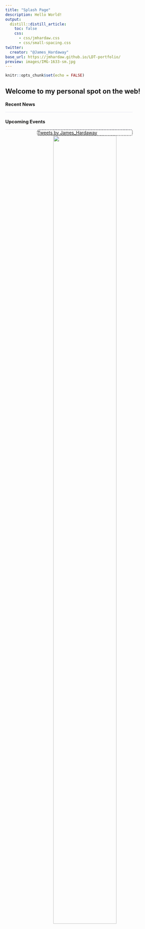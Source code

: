 ```yaml
---
title: "Splash Page"
description: Hello World!
output:
  distill::distill_article:
    toc: false
    css:
      - css/jmhardaw.css
      - css/small-spacing.css
twitter:
  creator: "@James_Hardaway"
base_url: https://jmhardaw.github.io/LDT-portfolio/
preview: images/IMG-1633-sm.jpg
---
```


```r
knitr::opts_chunk$set(echo = FALSE)
```

<style>

.twitter-border {
 border: 1px dashed black;
 width: 300px;
 position : relative;
 border-radius: 5px;
 margin: 0 auto;
}
.twitter-border::before {
 content: "\f099";
 font-family: "Font Awesome 5 Brands";
 font-weight: 900; 
 font-size: 1.5rem;
 position: absolute;
 top: -15px;
 left: -15px;
}
.twitter-border > p {
  margin-block-start: 0em;
  margin-block-end: 0em;
  margin-bottom: 0em;
}
@media (min-width: 1024px) {
  .home-with-sidebar .home-main {
    float: left;
    width: 60%;
  }
}
@media (min-width: 1024px) {
  .home-with-sidebar .home-sidebar {
    float: right;
    width: 30%;
    margin-top: 60px;
    padding-top: 24px;
    padding-bottom: 24px;
  }
}
.news-container {
  width: 80%;
}
.news-item {
  line-height: 1.45em;
  border-bottom: 1px solid #e3e4F0;
  margin-top: 0px;
  margin-bottom: 0px;
  font-size: 0.9em;
}

</style>

<div class="layout-chunk" data-layout="l-screen">
<div id="particles-js"></div>
</div>
<script src="./assets/particles.min.js"></script>
<script src="./assets/app.js"></script>

<div class="home-with-sidebar l-screen-inset">

<div class="home-main">

## Welcome to my personal spot on the web!
:::: news-container
::: news-item
### Recent News
:::
::: news-item
### Upcoming Events
:::
::::

</div>

<div class="home-sidebar">
<div class="twitter-border">
<a class="twitter-timeline" data-height="600" data-width="300"  href="https://twitter.com/James_Hardaway?ref_src=twsrc%5Etfw">Tweets by James_Hardaway</a>

</div>
<script async src="https://platform.twitter.com/widgets.js" charset="utf-8"></script>

<center>
<a href="https://studentveterans.org/about/"><img src="https://github.com/jmhardaw/LDT-portfolio/blob/main/images/sva-logo.svg" width="80%" style="max-width:250px;"></a>
</center>
</div>
</div>

